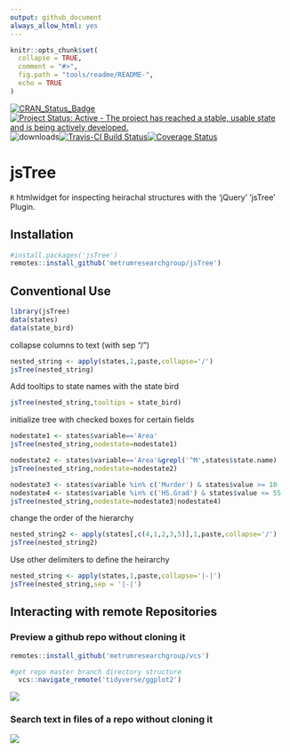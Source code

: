 ```yaml
---
output: github_document
always_allow_html: yes
---
```


<!-- README.md is generated from README.Rmd. Please edit that file -->

```r
knitr::opts_chunk$set(
  collapse = TRUE,
  comment = "#>",
  fig.path = "tools/readme/README-",
  echo = TRUE
)
```

[![CRAN\_Status\_Badge](https://www.r-pkg.org/badges/version/jsTree)](https://cran.r-project.org/package=jsTree)
[![Project Status: Active - The project has reached a stable, usable state and is being actively developed.](http://www.repostatus.org/badges/0.1.0/active.svg)](http://www.repostatus.org/#active) 
![downloads](http://cranlogs.r-pkg.org/badges/jsTree)[![Travis-CI Build Status](https://travis-ci.org/metrumresearchgroup/jsTree.svg?branch=master)](https://travis-ci.org/metrumresearchgroup/jsTree)[![Coverage Status](https://img.shields.io/codecov/c/github/metrumresearchgroup/jsTree/master.svg)](https://codecov.io/github/metrumresearchgroup/jsTree?branch=master)

# jsTree

`R` htmlwidget for inspecting heirachal structures with the 'jQuery' 'jsTree' Plugin.

## Installation

```r
#install.packages('jsTree')
remotes::install_github('metrumresearchgroup/jsTree')
```

## Conventional Use

```r
library(jsTree)
data(states)
data(state_bird)
```

collapse columns to text (with sep "/")

```r
nested_string <- apply(states,1,paste,collapse='/')
jsTree(nested_string)
```

Add tooltips to state names with the state bird
```r
jsTree(nested_string,tooltips = state_bird)
```

initialize tree with checked boxes for certain fields
```r
nodestate1 <- states$variable=='Area'
jsTree(nested_string,nodestate=nodestate1)
```

```r
nodestate2 <- states$variable=='Area'&grepl('^M',states$state.name)
jsTree(nested_string,nodestate=nodestate2)
```

```r
nodestate3 <- states$variable %in% c('Murder') & states$value >= 10
nodestate4 <- states$variable %in% c('HS.Grad') & states$value <= 55
jsTree(nested_string,nodestate=nodestate3|nodestate4)
```

change the order of the hierarchy
```r
nested_string2 <- apply(states[,c(4,1,2,3,5)],1,paste,collapse='/')
jsTree(nested_string2)
```

Use other delimiters to define the heirarchy
```r
nested_string <- apply(states,1,paste,collapse='|-|')
jsTree(nested_string,sep = '|-|')
```

## Interacting with remote Repositories

### Preview a github repo without cloning it

```r
remotes::install_github('metrumresearchgroup/vcs')

#get repo master branch directory structure
  vcs::navigate_remote('tidyverse/ggplot2')
```

![](https://github.com/yonicd/jsTree/blob/master/Miscellaneous/preview_gh_example.gif?raw=true)

### Search text in files of a repo without cloning it

![](https://github.com/yonicd/jsTree/blob/master/Miscellaneous/jstree_vcs_grepr.gif?raw=true)